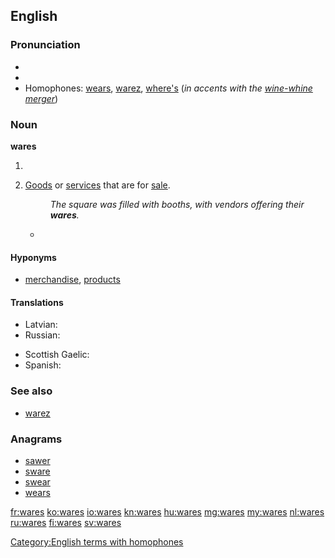 ==English==

===Pronunciation===
* {{audio|en-us-wares.ogg|Audio (US)}}
* {{rhymes|ɛə(r)z}}
* Homophones: [[wears]], [[warez]], [[where's]] (''in accents with the [[wine-whine merger]]'')

===Noun===
'''wares'''

# {{plural of|ware}}
# {{plural only}} [[goods|Goods]] or [[service]]s that are for [[sale]].
#: ''The square was filled with booths, with vendors offering their '''wares'''.''
#* {{quote-journal|journal=Dáil Éireann|date=October 26|year=2011|title=Report of the Interdepartmental Working Committee on Mortgage Arrears|passage=I call on the Minister to ensure good regulation is applied to moneylenders and so-called independent money advisers, many of whom are former bankers peddling their '''wares'''}}

====Hyponyms====
* {{sense|goods for sale}} [[merchandise]], [[product]]s

====Translations====
{{trans-top|goods for sale}}
* Latvian: {{t+|lv|prece|f}}
* Russian: {{t+|ru|товар|sc=Cyrl}}
{{trans-mid}}
* Scottish Gaelic: {{t-|gd|bathar|m|xs=Scottish Gaelic}}
* Spanish: {{t-|es|mercancías|f|p}}
{{trans-bottom}}

===See also===
* [[warez]]

===Anagrams===
* [[sawer#English|sawer]]
* [[sware#English|sware]]
* [[swear#English|swear]]
* [[wears#English|wears]]

[[Category:English terms with homophones]]

[[fr:wares]]
[[ko:wares]]
[[io:wares]]
[[kn:wares]]
[[hu:wares]]
[[mg:wares]]
[[my:wares]]
[[nl:wares]]
[[ru:wares]]
[[fi:wares]]
[[sv:wares]]